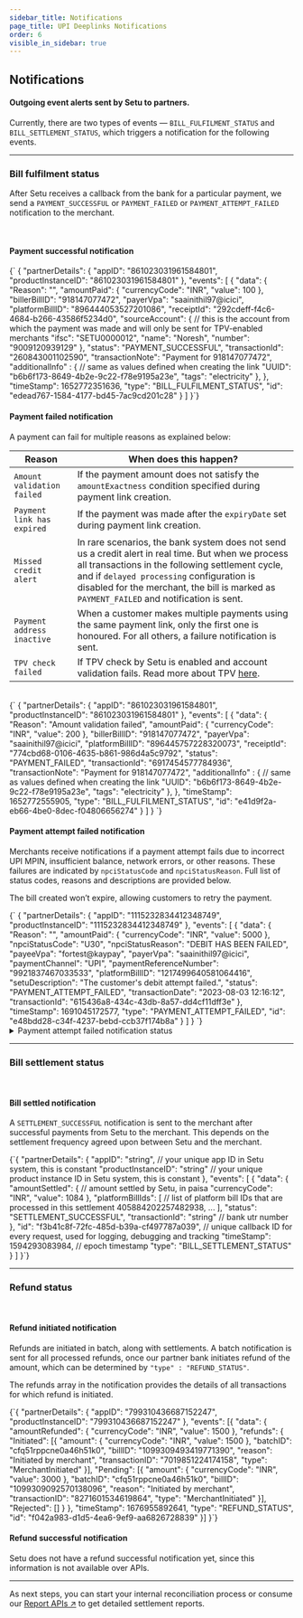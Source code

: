 ```yaml
---
sidebar_title: Notifications
page_title: UPI Deeplinks Notifications
order: 6
visible_in_sidebar: true
---
```


## Notifications

#### Outgoing event alerts sent by Setu to partners.

Currently, there are two types of events — `BILL_FULFILMENT_STATUS` and `BILL_SETTLEMENT_STATUS`, which triggers a notification for the following events.

<hr class="primary" />

### Bill fulfilment status

After Setu receives a callback from the bank for a particular payment, we send a `PAYMENT_SUCCESSFUL` or `PAYMENT_FAILED` or `PAYMENT_ATTEMPT_FAILED` notification to the merchant.

<br />

#### Payment successful notification

<CodeBlockWithCopy language="json">
  {`
{
  "partnerDetails": {
    "appID": "861023031961584801",
    "productInstanceID": "861023031961584801"
  },
  "events": [
    {
      "data": {
        "Reason": "",
        "amountPaid": {
          "currencyCode": "INR",
          "value": 100
        },
        "billerBillID": "918147077472",
        "payerVpa": "saainithil97@icici",
        "platformBillID": "896444053527201086",
        "receiptId": "292cdeff-f4c6-4684-b266-43586f5234d0",
        "sourceAccount": {            // this is the account from which the payment was made and will only be sent for TPV-enabled merchants
          "ifsc": "SETU0000012",      
          "name": "Noresh",           
          "number": "9009120939129"
        },
        "status": "PAYMENT_SUCCESSFUL",
        "transactionId": "260843001102590",
        "transactionNote": "Payment for 918147077472",
        "additionalInfo" : {   // same as values defined when creating the link
          "UUID": "b6b6f173-8649-4b2e-9c22-f78e9195a23e",
          "tags": "electricity"
        },
      },
      "timeStamp": 1652772351636,
      "type": "BILL_FULFILMENT_STATUS",
      "id": "edead767-1584-4177-bd45-7ac9cd201c28"
    }
  ]
}`}
</CodeBlockWithCopy>

<br />

#### Payment failed notification

A payment can fail for multiple reasons as explained below:

| Reason                     | When does this happen?                                                                                                                                                                                                                                                                            |
| -------------------------- | ------------------------------------------------------------------------------------------------------------------------------------------------------------------------------------------------------------------------------------------------------------------------------------------------- |
| `Amount validation failed` | If the payment amount does not satisfy the `amountExactness` condition specified during payment link creation.                                                                                                                                                                                    |
| `Payment link has expired` | If the payment was made after the `expiryDate` set during payment link creation.                                                                                                                                                                                                                  |
| `Missed credit alert`      | In rare scenarios, the bank system does not send us a credit alert in real time. But when we process all transactions in the following settlement cycle, and if `delayed processing` configuration is disabled for the merchant, the bill is marked as `PAYMENT_FAILED` and notification is sent. |
| `Payment address inactive` | When a customer makes multiple payments using the same payment link, only the first one is honoured. For all others, a failure notification is sent.                                                                                                                                              |
| `TPV check failed`         | If TPV check by Setu is enabled and account validation fails. Read more about TPV <a href="/payments/upi-deeplinks/refunds#third-party-verification--tpv--refunds" target="_blank">here</a>.                                                                                                      |

<br />

<CodeBlockWithCopy language="json">
  {`
{
  "partnerDetails": {
    "appID": "861023031961584801",
    "productInstanceID": "861023031961584801"
  },
  "events": [
    {
      "data": {
        "Reason": "Amount validation failed",
        "amountPaid": {
          "currencyCode": "INR",
          "value": 200
        },
        "billerBillID": "918147077472",
        "payerVpa": "saainithil97@icici",
        "platformBillID": "896445757228320073",
        "receiptId": "774cbd68-0106-4635-b861-986d4a5c9792",
        "status": "PAYMENT_FAILED",
        "transactionId": "6917454577784936",
        "transactionNote": "Payment for 918147077472",
        "additionalInfo" : {   // same as values defined when creating the link
          "UUID": "b6b6f173-8649-4b2e-9c22-f78e9195a23e",
          "tags": "electricity"
        },
      },
      "timeStamp": 1652772555905,
      "type": "BILL_FULFILMENT_STATUS",
      "id": "e41d9f2a-eb66-4be0-8dec-f04806656274"
    }
  ]
}
         `}
</CodeBlockWithCopy>

<br />

#### Payment attempt failed notification

Merchants receive notifications if a payment attempt fails due to incorrect UPI MPIN, insufficient balance, network errors, or other reasons. These failures are indicated by `npciStatusCode` and `npciStatusReason`. Full list of status codes, reasons and descriptions are provided below.

The bill created won’t expire, allowing customers to retry the payment.

<CodeBlockWithCopy language="json">
  {`
{
  "partnerDetails": {
    "appID": "1115232834412348749",
    "productInstanceID": "1115232834412348749"
  },
  "events": [
    {
      "data": {
        "Reason": "",
        "amountPaid": {
          "currencyCode": "INR",
          "value": 5000
        },
        "npciStatusCode": "U30",
        "npciStatusReason": "DEBIT HAS BEEN FAILED",
        "payeeVpa": "fortest@kaypay",
        "payerVpa": "saainithil97@icici",
        "paymentChannel": "UPI",
        "paymentReferenceNumber": "9921837467033533",
        "platformBillID": "1217499640581064416",
        "setuDescription": "The customer's debit attempt failed.",
        "status": "PAYMENT_ATTEMPT_FAILED",
        "transactionDate": "2023-08-03 12:16:12",
        "transactionId": "615436a8-434c-43db-8a57-dd4cf11dff3e"
      },
      "timeStamp": 1691045172577,
      "type": "PAYMENT_ATTEMPT_FAILED",
      "id": "e48bdd28-c34f-4237-bebd-ccb37f174b8a"
    }
  ]
}
`}
</CodeBlockWithCopy>

<Card padding="nano" shape="rounded">
  <details>
    <summary>
      <Text weight="600" marginBottom="none">
        Payment attempt failed notification status
      </Text>
    </summary>
    <table>
      <tr>
        <td>
          <b>NPCI status code</b>
        </td>
        <td>
          <b>NPCI status reason</b>
        </td>
        <td>
          <b>Setu Description</b>
        </td>
        <td>
          <b>Next Steps for merchants</b>
        </td>
      </tr>
      <tr>
        <td>U30</td>
        <td>DEBIT HAS BEEN FAILED</td>
        <td>The customer&#39;s debit attempt failed.</td>
        <td>
          Inform the customer and ask them to try again or use a different
          payment method.
        </td>
      </tr>
      <tr>
        <td>U09</td>
        <td>REQAUTH TIME OUT FOR PAY</td>
        <td>Payment authorization took too long.</td>
        <td>
          Ask the customer to try again. If it continues, reach out to Setu
          support.
        </td>
      </tr>
      <tr>
        <td>U90</td>
        <td>REMITTER BANK DEEMED HIGH RESPONSE TIME CHECK DECLINE</td>
        <td>The customer&#39;s bank is taking too long to respond.</td>
        <td>
          Ask the customer to contact their bank or try a different payment
          method.
        </td>
      </tr>
      <tr>
        <td>U67</td>
        <td>DEBIT TIMEOUT</td>
        <td>The debit process took too long.</td>
        <td>
          Ask the customer to try again or use a different payment method.
        </td>
      </tr>
      <tr>
        <td>U88</td>
        <td>CONNECTION TIMEOUT IN REQPAY CREDIT</td>
        <td>Connection timed out during the credit request process.</td>
        <td>
          Try processing the transaction again. If the issue persists, contact
          Setu support.
        </td>
      </tr>
      <tr>
        <td>U16</td>
        <td>RISK THRESHOLD EXCEEDED</td>
        <td>The transaction exceeds the risk threshold.</td>
        <td>
          Review the transaction for potential issues or ask the customer to use
          a different payment method.
        </td>
      </tr>
      <tr>
        <td>U28</td>
        <td>REMITTER BANK NOT AVAILABLE</td>
        <td>The customer&#39;s bank is unavailable.</td>
        <td>
          Inform the customer and suggest trying again later or using a
          different bank or payment method.
        </td>
      </tr>
      <tr>
        <td>XQ</td>
        <td>Transaction not permitted to cardholder (beneficiary)</td>
        <td>This transaction isn&#39;t permitted for the beneficiary.</td>
        <td>
          Inform the customer and suggest using a different payment method.
        </td>
      </tr>
      <tr>
        <td>U85</td>
        <td>CONNECTION TIMEOUT IN REQPAY DEBIT</td>
        <td>Connection timed out during the debit request process.</td>
        <td>
          Try processing the transaction again. If the issue persists, contact
          Setu support.
        </td>
      </tr>
      <tr>
        <td>HS3</td>
        <td>HSM communication error</td>
        <td>A communication error occurred with the security module.</td>
        <td>
          Retry the transaction or contact Setu support if the problem persists.
        </td>
      </tr>
      <tr>
        <td>U66</td>
        <td>DEVICE FINGERPRINT MISMATCH</td>
        <td>Device fingerprint mismatch detected.</td>
        <td>
          Inform the customer, ask them to verify their device, and retry the
          transaction.
        </td>
      </tr>
      <tr>
        <td>U91</td>
        <td>BENEFICIARY BANK DEEMED HIGH RESPONSE TIME CHECK DECLINE</td>
        <td>Beneficiary bank response time is too high.</td>
        <td>
          Inform the customer and suggest they contact their bank or use a
          different payment method.
        </td>
      </tr>
      <tr>
        <td>U03</td>
        <td>NET DEBIT CAP IS EXCEEDED</td>
        <td>The total debit amount exceeded the set limit.</td>
        <td>
          Ask the customer to try a different payment method or contact their
          bank.
        </td>
      </tr>
      <tr>
        <td>U54</td>
        <td>
          TRANSACTION ID OR AMOUNT IN CREDENTIAL BLOCK DOES NOT MATCH WITH THAT
          IN REQPAY
        </td>
        <td>Transaction details mismatch.</td>
        <td>
          Verify the transaction details and retry, or contact Setu support if
          needed.
        </td>
      </tr>
      <tr>
        <td>U86</td>
        <td>REMITTER BANK THROTTLING DECLINE</td>
        <td>The customer&#39;s bank declined due to throttling.</td>
        <td>
          Inform the customer and ask them to contact their bank or use a
          different payment method.
        </td>
      </tr>
      <tr>
        <td>XK</td>
        <td>REQUESTED FUNCTION NOT SUPPORTED (BENEFICIARY)</td>
        <td>The requested function is not supported for the beneficiary.</td>
        <td>Ask the customer to try a different payment method.</td>
      </tr>
      <tr>
        <td>U14</td>
        <td>ENCRYPTION ERROR</td>
        <td>An encryption error occurred in the transaction.</td>
        <td>
          Retry the transaction or contact Setu support if the problem persists.
        </td>
      </tr>
      <tr>
        <td>XC</td>
        <td>
          INVALID TRANSACTION OR IF MEMBER IS NOT ABLE TO FIND ANY APPROPRIATE
          RESPONSE CODE (BENEFICIARY)
        </td>
        <td>Invalid transaction or response code issue.</td>
        <td>Contact Setu support for assistance.</td>
      </tr>
      <tr>
        <td>U47</td>
        <td>REQUEST DEBIT IS NOT FOUND</td>
        <td>The debit request was not found.</td>
        <td>Retry the transaction or contact Setu support if needed.</td>
      </tr>
      <tr>
        <td>BT</td>
        <td>ACQUIRER/BENEFICIARY UNAVAILABLE(TIMEOUT)</td>
        <td>Receiver/beneficiary is not available, causing a timeout.</td>
        <td>
          Inform the customer and suggest trying again later or using a
          different payment method.
        </td>
      </tr>
      <tr>
        <td>94</td>
        <td>Unknown Error</td>
        <td>An unknown error occurred.</td>
        <td>
          Retry the transaction or contact Setu support if the problem persists.
        </td>
      </tr>
      <tr>
        <td>U53</td>
        <td>PSP REQUEST PAY DEBIT ACKNOWLEDGEMENT NOT RECEIVED</td>
        <td>The debit acknowledgement was not received.</td>
        <td>Retry the transaction or contact Setu support if needed.</td>
      </tr>
      <tr>
        <td>HS2</td>
        <td>HSM Time out</td>
        <td>A timeout occurred with the security module.</td>
        <td>
          Retry the transaction or contact Setu support if the problem persists.
        </td>
      </tr>
      <tr>
        <td>S99</td>
        <td>Graceful decline</td>
        <td>The transaction was stopped without a specific reason.</td>
        <td>
          Ask the customer to try a different payment method or contact Setu
          support if needed.
        </td>
      </tr>
      <tr>
        <td>U01</td>
        <td>THE REQUEST IS DUPLICATE</td>
        <td>Duplicate transaction request.</td>
        <td>
          Confirm that the transaction was processed only once and contact Setu
          support if necessary.
        </td>
      </tr>
    </table>
  </details>
</Card>

<hr class="secondary" />

### Bill settlement status

<br />

#### Bill settled notification

A `SETTLEMENT_SUCCESSFUL` notification is sent to the merchant after successful payments from Setu to the merchant. This depends on the settlement frequency agreed upon between Setu and the merchant.

<CodeBlockWithCopy language="json">
  {`{
     "partnerDetails": {
        "appID": "string",  // your unique app ID in Setu system, this is constant
        "productInstanceID": "string"  // your unique product instance ID in Setu system, this is constant
    },
    "events": [
        {
            "data": {
                "amountSettled": {  
                    // amount settled by Setu, in paisa
                    "currencyCode": "INR",
                    "value": 1084
                },
                "platformBillIds": [  
                    // list of platform bill IDs that are processed in this settlement
                    405884202257482938,
                    ...
                ],
                "status": "SETTLEMENT_SUCCESSFUL",
                "transactionId": "string"  // bank utr number
            },
            "id": "f3b41c8f-72fc-485d-b39a-cf497787a039",  // unique callback ID for every request, used for logging, debugging and tracking
            "timeStamp": 1594293083984,  // epoch timestamp
            "type": "BILL_SETTLEMENT_STATUS"
        }
    ]
}`}
</CodeBlockWithCopy>

<hr class="secondary" />

### Refund status

<br />

#### Refund initiated notification

Refunds are initiated in batch, along with settlements. A batch notification is sent for all processed refunds, once our partner bank initiates refund of the amount, which can be determined by `"type" : "REFUND_STATUS"`.

The refunds array in the notification provides the details of all transactions for which refund is initiated.

<CodeBlockWithCopy language="json">
  {`{
	"partnerDetails": {
		"appID": "799310436687152247",
		"productInstanceID": "799310436687152247"
	},
	"events": [{
		"data": {
			"amountRefunded": {
				"currencyCode": "INR",
				"value": 1500
			},
			"refunds": {
				"Initiated": [{
					"amount": {
						"currencyCode": "INR",
						"value": 1500
					},
					"batchID": "cfq51rppcne0a46h51k0",
					"billID": "1099309493419771390",
					"reason": "Initiated by merchant",
					"transactionID": "7019851224174158",
					"type": "MerchantInitiated"
				}],
				"Pending": [{
					"amount": {
						"currencyCode": "INR",
						"value": 3000
					},
					"batchID": "cfq51rppcne0a46h51k0",
					"billID": "1099309092570138096",
					"reason": "Initiated by merchant",
					"transactionID": "8271601534619864",
					"type": "MerchantInitiated"
				}],
				"Rejected": []
			}
		},
		"timeStamp": 1676955892641,
		"type": "REFUND_STATUS",
		"id": "f042a983-d1d5-4ea6-9ef9-aa6826728839"
	}]
}`}
</CodeBlockWithCopy>
<br />

#### Refund successful notification

Setu does not have a refund successful notification yet, since this information is not available over APIs.

<hr class="secondary" />

As next steps, you can start your internal reconciliation process or consume our <a href="/payments/upi-deeplinks/reports" target="_blank">Report APIs ↗</a> to get detailed settlement reports.

<WasPageHelpful />
